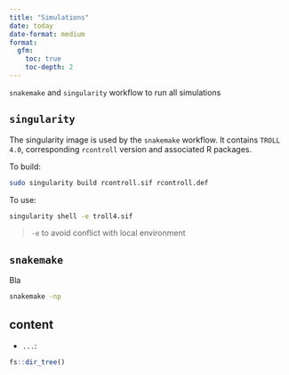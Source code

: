 ```yaml
---
title: "Simulations"
date: today
date-format: medium
format: 
  gfm:
    toc: true
    toc-depth: 2
---
```


`snakemake` and `singularity` workflow to run all simulations

## `singularity`

The singularity image is used by the `snakemake` workflow. It contains `TROLL 4.0`, corresponding `rcontroll` version and associated R packages.

To build:

``` bash
sudo singularity build rcontroll.sif rcontroll.def
```

To use:

``` bash
singularity shell -e troll4.sif 
```

> `-e` to avoid conflict with local environment

## `snakemake`

Bla

``` bash
snakemake -np
```

## content

-   `...`:

```r
fs::dir_tree()
```
